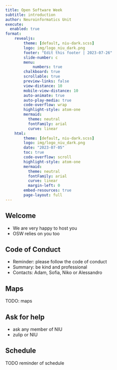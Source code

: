 ```yaml
---
title: Open Software Week
subtitle: introduction
author: Neuroinformatics Unit
execute: 
  enabled: true
format:
    revealjs:
        theme: [default, niu-dark.scss]
        logo: img/logo_niu_dark.png
        footer: "Edit this footer | 2023-07-26"
        slide-number: c
        menu:
            numbers: true
        chalkboard: true
        scrollable: true
        preview-links: false
        view-distance: 10
        mobile-view-distance: 10
        auto-animate: true
        auto-play-media: true
        code-overflow: wrap
        highlight-style: atom-one
        mermaid: 
          theme: neutral
          fontFamily: arial
          curve: linear
    html:
        theme: [default, niu-dark.scss]
        logo: img/logo_niu_dark.png
        date: "2023-07-05"
        toc: true
        code-overflow: scroll
        highlight-style: atom-one
        mermaid: 
          theme: neutral
          fontFamily: arial
          curve: linear
          margin-left: 0
        embed-resources: true
        page-layout: full
---
```



## Welcome

* We are very happy to host you
* OSW relies on you too

## Code of Conduct

* Reminder: please follow the code of conduct
* Summary: be kind and professional
* Contacts: Adam, Sofia, Niko or Alessandro

## Maps

TODO: maps

## Ask for help

* ask any member of NIU 
* zulip or NIU

## Schedule

TODO reminder of schedule
